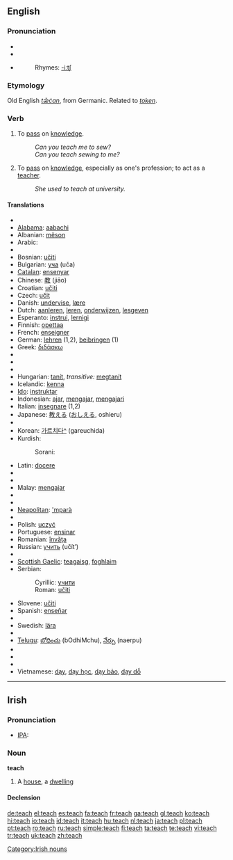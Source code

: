 {{see|Teach}}
==English==

===Pronunciation===
*{{SAMPA|/'titS/}}
*{{IPA|/'tiʧ/}}
*{{audio|en-us-teach.ogg|Audio (US)}}
*:Rhymes: [[Rhymes:English:-iːtʃ|-iːtʃ]]

===Etymology===
Old English ''[[tæcan|tǣċan]]'', from Germanic. Related to ''[[token]]''.

===Verb===
{{en-verb|teaches|teaching|taught|taught}}

# {{transitive}} To [[pass]] on [[knowledge]].
#:''Can you teach me to sew?''
#:''Can you teach sewing to me?''
# {{intransitive}} To [[pass]] on [[knowledge]], especially as one's profession; to act as a [[teacher]].
#:''She used to teach at university.''

====Translations====
{{top}}
*{{trreq|Afrikaans}}
*[[Alabama]]: [[aabachi]]
*Albanian: [[mëson]]
*Arabic: {{Arab|[[علم]]}} {{unicode|(ʕállama)}}
*{{trreq|Armenian}}
*Bosnian: [[učiti]]
*Bulgarian: [[уча]] (uča)
*[[Catalan]]: [[ensenyar]]
*Chinese: [[教]] (jiāo)
*Croatian: [[učiti]]
*Czech: [[učit]]
*Danish: [[undervise]], [[lære]]
*Dutch: [[aanleren]], [[leren]], [[onderwijzen]], [[lesgeven]]
*Esperanto: [[instrui]], [[lernigi]]
*Finnish: [[opettaa]]
*French: [[enseigner]]
*German: [[lehren]] (1,2), [[beibringen]] (1)
*Greek: [[διδάσκω]]
*{{trreq|Gujarati}}
*{{trreq|Hebrew}}
*{{trreq|Hindi}}
*Hungarian: [[tanít]], ''transitive:'' [[megtanít]]
*Icelandic: [[kenna]]
*[[Ido]]: [[instruktar]]
*Indonesian: [[ajar]], [[ajar|mengajar]], [[ajar|mengajari]]
*Italian: [[insegnare]] (1,2)
*Japanese: [[教える]] ([[おしえる]], oshieru)
*{{trreq|Kannada}}
*Korean: [[가르치다]][[:ko:가르치다|^]] (gareuchida)
*Kurdish:
*:Sorani: {{t|ku|وتنه‌وه‌|tr=witnewe|sc=KUchar}}
{{mid}}
*Latin: [[docere]]
*{{trreq|Latvian}}
*{{trreq|Lithuanian}}
*Malay: [[mengajar]]
*{{trreq|Malayalam}}
*{{trreq|Mongolian}}
*[[Neapolitan]]: [['mparà]]
*{{trreq|Oriya}}
*Polish: [[uczyć]]
*Portuguese: [[ensinar]]
*Romanian: [[învăţa]]
*Russian: [[учить]] (učít’)
*{{trreq|Sanskrit}}
*[[Scottish Gaelic]]: [[teagaisg]], [[foghlaim]]
*Serbian:
*:Cyrillic: [[учити#Serbian|учити]]
*:Roman: [[učiti#Serbian|učiti]]
*Slovene: [[učiti]]
*Spanish: [[enseñar]]
*{{trreq|Swahili}}
*Swedish: [[lära]]
*{{trreq|Tamil}}
*[[Telugu]]: [[బోధించు]] (bOdhiMchu), [[నేర్పు]] (naerpu)
*{{trreq|Tibetan}}
*{{trreq|Turkish}}
*{{trreq|Urdu}}
*Vietnamese: [[dạy]], [[dạy học]], [[dạy bảo]], [[dạy dỗ]]
{{bottom}}

----

==Irish==

===Pronunciation===
*[[w:Irish phonology|IPA]]: {{IPAchar|/tʲax/}}

===Noun===
'''teach''' {{m}}

# A [[house]], a [[dwelling]]

====Declension====
{{ga noun m irreg|t|each|í|ithe|ithe}}

[[Category:Irish nouns]]

[[de:teach]]
[[el:teach]]
[[es:teach]]
[[fa:teach]]
[[fr:teach]]
[[ga:teach]]
[[gl:teach]]
[[ko:teach]]
[[hi:teach]]
[[io:teach]]
[[id:teach]]
[[it:teach]]
[[hu:teach]]
[[nl:teach]]
[[ja:teach]]
[[pl:teach]]
[[pt:teach]]
[[ro:teach]]
[[ru:teach]]
[[simple:teach]]
[[fi:teach]]
[[ta:teach]]
[[te:teach]]
[[vi:teach]]
[[tr:teach]]
[[uk:teach]]
[[zh:teach]]